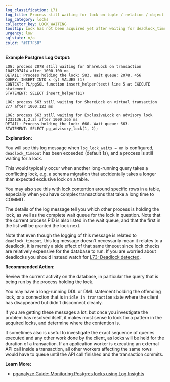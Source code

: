 ```yaml
---
log_classification: L71
log_title: Process still waiting for lock on tuple / relation / object
log_category: locks
collector_key: LOCK_WAITING
tooltip: Lock has not been acquired yet after waiting for deadlock_timeout
urgency: low
sqlstate: n/a
color: "#FF7F50"
---
```


**Example Postgres Log Output:**

```
LOG: process 2078 still waiting for ShareLock on transaction 1045207414 after 1000.100 ms
DETAIL: Process holding the lock: 583. Wait queue: 2078, 456
QUERY: INSERT INTO x (y) VALUES (1)
CONTEXT: PL/pgSQL function insert_helper(text) line 5 at EXECUTE statement
STATEMENT: SELECT insert_helper($1)
```

```
LOG: process 663 still waiting for ShareLock on virtual transaction 2/7 after 1000.123 ms
```

```
LOG: process 663 still waiting for ExclusiveLock on advisory lock [233136,1,2,2] after 1000.365 ms
DETAIL: Process holding the lock: 660. Wait queue: 663.
STATEMENT: SELECT pg_advisory_lock(1, 2);
```

**Explanation:**

You will see this log message when `log_lock_waits = on` is configured, `deadlock_timeout` has
been exceeded (default 1s), and a process is still waiting for a lock.

This would typically occur when another long-running query takes a conflicting lock,
e.g. a schema migration that accidentally takes a longer than expected exclusive lock
on a table.

You may also see this with lock contention around specific rows in a table, especially
when you have complex transactions that take a long time to COMMIT.

The details of the log message tell you which other process is holding the lock,
as well as the complete wait queue for the lock in question. Note that the current
process PID is also listed in the wait queue, and that the first in the list will
be granted the lock next.

Note that even though the logging of this message is related to `deadlock_timeout`,
this log message doesn't necessarily mean it relates to a deadlock, it is merely
a side effect of that same timeout since lock checks are relatively expensive for
the database to run. If you are worried about deadlocks you should instead watch for
[L73: Deadlock detected](/docs/log-insights/locks/L73).

**Recommended Action:**

Review the current activity on the database, in particular the query that is being
run by the process holding the lock.

You may have a long-running DDL or DML statement holding the offending lock, or
a connection that is in `idle in transaction` state where the client has
disappeared but didn't disconnect cleanly.

If you are getting these messages a lot, but once you investigate the problem
has resolved itself, it makes most sense to look for a pattern in the acquired
locks, and determine where the contention is.

It sometimes also is useful to investigate the exact sequence of queries executed
and any other work done by the client, as locks will be held for the duration
of a transaction. If an application worker is executing an external API call
inside a transaction, all other workers affecting the same rows would have to
queue until the API call finished and the transaction commits.

**Learn More:**

* [pganalyze Guide: Monitoring Postgres locks using Log Insights](/docs/guides/monitoring-postgres-locks-using-log-insights)
